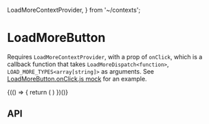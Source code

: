   LoadMoreContextProvider,
} from '~/contexts';

<Meta title="Components/LoadMoreButton" component={LoadMoreButton} />

# LoadMoreButton

Requires `LoadMoreContextProvider`, with a prop of `onClick`, which is a callback function that takes `LoadMoreDispatch<function>`, `LOAD_MORE_TYPES<array[string]>`
as arguments. See [LoadMoreButton.onClick.js mock](https://github.com/aesop/aesop-gel/tree/develop/src/components/LoadMoreButton/__mocks__/LoadMoreButton.onClick.js)
for an example.

<Preview>
  <Story name="Base component">
    {(() => {
      return (
        <LoadMoreContextProvider onClick={mockLoadMoreButtonOnClick}>
          <LoadMoreButton
            className={LoadMoreButtonFixture.className}
            copy={LoadMoreButtonFixture.copy}
            dataTestRef={LoadMoreButtonFixture.dataTestRef}
            isEnabled={LoadMoreButtonFixture.isEnabled}
          />
        </LoadMoreContextProvider>
      )
    })()}
  </Story>
</Preview>

## API

<Props of={LoadMoreButton} />
